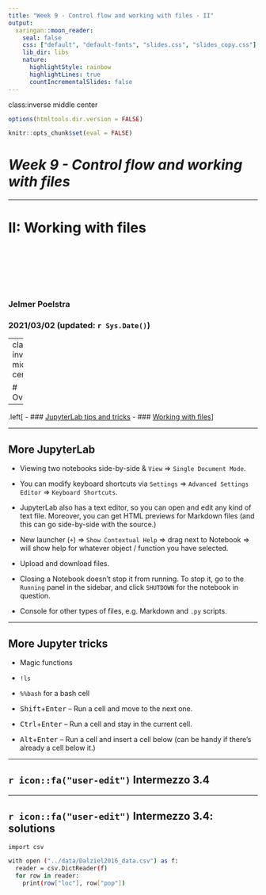 ```yaml
---
title: "Week 9 - Control flow and working with files - II"
output:
  xaringan::moon_reader:
    seal: false
    css: ["default", "default-fonts", "slides.css", "slides_copy.css"]
    lib_dir: libs
    nature:
      highlightStyle: rainbow
      highlightLines: true
      countIncrementalSlides: false
---
```

class:inverse middle center

```r
options(htmltools.dir.version = FALSE)

knitr::opts_chunk$set(eval = FALSE)
```

# *Week 9 - Control flow and working with files*

----

# II: Working with files

<br> <br> <br> <br> <br>

### Jelmer Poelstra
### 2021/03/02 (updated: `r Sys.Date()`)

---
class: inverse middle center

# Overview

----

.left[
- ### [JupyterLab tips and tricks](#juplab)
- ### [Working with files](#files)
]

---

## More JupyterLab

- Viewing two notebooks side-by-side & `View` => `Single Document Mode`.

- You can modify keyboard shortcuts via `Settings` => `Advanced Settings Editor`
  => `Keyboard Shortcuts`.

- JupyterLab also has a text editor, so you can open and edit any kind of text
  file. Moreover, you can get HTML previews for Markdown files
  (and this can go side-by-side with the source.)

- New launcher (`+`) => `Show Contextual Help` => drag next to Notebook =>
  will show help for whatever object / function you have selected.

- Upload and download files.

- Closing a Notebook doesn't stop it from running.
  To stop it, go to the `Running` panel in the sidebar, and click `SHUTDOWN`
  for the notebook in question.

- Console for other types of files, e.g. Markdown and `.py` scripts.

---

## More Jupyter tricks

- Magic functions

- `!ls`

- `%%bash` for a bash cell

- <kbd>Shift</kbd>+<kbd>Enter</kbd> &ndash; Run a cell and move to the next one.
- <kbd>Ctrl</kbd>+<kbd>Enter</kbd> &ndash; Run a cell and stay in the current cell.
- <kbd>Alt</kbd>+<kbd>Enter</kbd> &ndash; Run a cell and insert a cell below
  (can be handy if there's already a cell below it.)


---

## `r icon::fa("user-edit")` Intermezzo 3.4

---

## `r icon::fa("user-edit")` Intermezzo 3.4: solutions

```sh
import csv

with open ("../data/Dalziel2016_data.csv") as f:
  reader = csv.DictReader(f)
  for row in reader:
    print(row["loc"], row["pop"])
```
